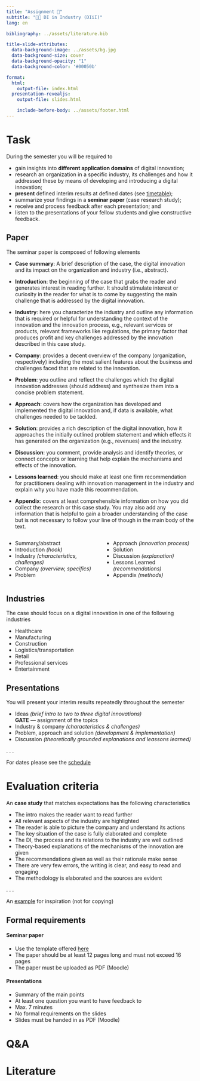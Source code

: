 ```yaml
---
title: "Assignment 📑"  
subtitle: "🧑‍🔬 DI in Industry (DIiI)"
lang: en

bibliography: ../assets/literature.bib

title-slide-attributes:
  data-background-image: ../assets/bg.jpg
  data-background-size: cover
  data-background-opacity: "1"
  data-background-color: '#00050b'

format: 
  html:
    output-file: index.html
  presentation-revealjs:
    output-file: slides.html

    include-before-body: ../assets/footer.html
---
```



# Task

During the semester you will be required to

::: {.incremental}
- gain insights into **different application domains** of digital innovation;
- research an organization in a specific industry, its challenges and how it addressed these by means of developing and introducing a digital innovation;
- **present** defined interim results at defined dates (see [timetable](../admin/#schedule));
- summarize your findings in a __seminar paper__ (case research study);
- receive and process feedback after each presentation; and
- listen to the presentations of your fellow students and give constructive feedback.
:::

## Paper

The seminar paper is composed of following elements

::: {.notes}

- __Case summary__: A brief description of the case, the digital innovation and its impact on the organization and industry (i.e., abstract).

- __Introduction__: the beginning of the case that grabs the reader and generates interest in reading further. It should stimulate interest or curiosity in the reader for what is to come by suggesting the main challenge that is addressed by the digital innovation.

- __Industry__: here you characterize the industry and outline any information that is required or helpful for understanding the context of the innovation and the innovation process, e.g., relevant services or products, relevant frameworks like regulations, the primary factor that produces profit and key challenges addressed by the innovation described in this case study.

- __Company__: provides a decent overview of the company (organization, respectively) including the most salient features about the business and challenges faced that are related to the innovation.

- __Problem__: you outline and reflect the challenges which the digital innovation addresses (should address) and synthesize them into a concise problem statement.

- __Approach__: covers how the organization has developed and implemented the digital innovation and, if data is available, what challenges needed to be tackled.

- __Solution__: provides a rich description of the digital innovation, how it approaches the initially outlined problem statement and which effects it has generated on the organization (e.g., revenues) and the industry.

- __Discussion__: you comment, provide analysis and identify theories, or connect concepts or learning that help explain the mechanisms and effects of the innovation. 

- __Lessons learned__: you should make at least one firm recommendation for practitioners dealing with innovation management in the industry and explain why you have made this recommendation.

- __Appendix__: covers at least comprehensible information on how you did collect the research or this case study. You may also add any information that is helpful to gain a broader understanding of the case but is not necessary to follow your line of though in the main body of the text.

:::

:::: {.columns .html-hidden}
::: {.column}
::: {.incremental}
- Summary/abstract
- Introduction *(hook)*
- Industry *(characteristics, challenges)*
- Company *(overview, specifics)*
- Problem
:::
:::
::: {.column}
::: {.incremental}
- Approach *(innovation process)*
- Solution
- Discussion *(explanation)*
- Lessons Learned *(recommendations)*
- Appendix *(methods)*
:::
:::
::::

## Industries

The case should focus on a digital innovation in one of the following industries

:::{.incremental}
- Healthcare
- Manufacturing
- Construction
- Logistics/transportation
- Retail
- Professional services
- Entertainment
:::

## Presentations

You will present your interim results repeatedly throughout the semester

::: {.incremental}
- Ideas *(brief intro to two to three digital innovations)*  
  __GATE__ — assignment of the topics
- Industry & company *(characteristics & challenges)*
- Problem, approach and solution *(development & implementation)*
- Discussion *(theoretically grounded explanations and leassons learned)*
:::

. . .

:::{.small}
For dates please see the [schedule](../admin/#schedule)
:::

# Evaluation criteria

An __case study__ that matches expectations has the following characteristics 

::: {.incremental}

- The intro makes the reader want to read further
- All relevant aspects of the industry are highlighted
- The reader is able to picture the company and understand its actions
- The key situation of the case is fully elaborated and complete
- The DI, the process and its relations to the industry are well outlined
- Theory-based explanations of the mechanisms of the innovation are given
- The recommendations given as well as their rationale make sense
- There are very few errors, the writing is clear, and easy to read and engaging
- The methodology is elaborated and the sources are evident
:::

. . .

:::{.smaller}
An [example](assets/example.pdf) for inspiration (not for copying)
:::


## Formal requirements

#### Seminar paper

::: {.incremental}
- Use the template offered [here](assets/DI-in-Industry_Case-Study_Template.docx) 
- The paper should be at least 12 pages long and must not exceed 16 pages
- The paper must be uploaded as PDF (Moodle)
::::

#### Presentations

::: {.incremental}
- Summary of the main points 
- At least one question you want to have feedback to 
- Max. 7 minutes
- No formal requirements on the slides
- Slides must be handed in as PDF (Moodle)
:::

# Q&A {.html-hidden .unlisted .vertical-center background-color="#00050b" background-image="../assets/bg.jpg"}

# Literature
::: {#refs}
:::
